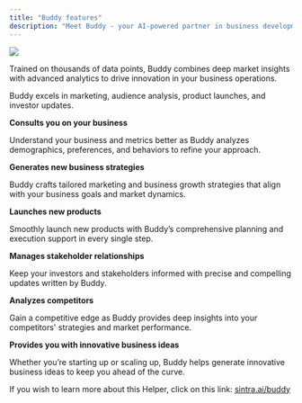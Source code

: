 ```yaml
---
title: "Buddy features"
description: "Meet Buddy - your AI-powered partner in business development."
--- 
```


![](https://downloads.intercomcdn.com/i/o/1113786088/904988f84a8d39f8d050cef2/image.png?expires=1754573400&signature=a5ed0ecf67b3a7634cddbd1da0aa0fa5f58e5c699cd8376dd7a5d7b4e9dc53b8&req=dSEmFc52m4FXUfMW1HO4zUepYWcDE5D7PULm%2B5Y3uEdNbVchwWQa%2Fm7DJgl%2B%0AfItd%0A)

Trained on thousands of data points, Buddy combines deep market insights with advanced analytics to drive innovation in your business operations.

Buddy excels in marketing, audience analysis, product launches, and investor updates.


**Consults you on your business**

Understand your business and metrics better as Buddy analyzes demographics, preferences, and behaviors to refine your approach.

**Generates new business strategies**

Buddy crafts tailored marketing and business growth strategies that align with your business goals and market dynamics.

**Launches new products**

Smoothly launch new products with Buddy’s comprehensive planning and execution support in every single step.

**Manages stakeholder relationships**

Keep your investors and stakeholders informed with precise and compelling updates written by Buddy.

**Analyzes competitors**

Gain a competitive edge as Buddy provides deep insights into your competitors' strategies and market performance.

**Provides you with innovative business ideas**

Whether you’re starting up or scaling up, Buddy helps generate innovative business ideas to keep you ahead of the curve.

If you wish to learn more about this Helper, click on this link: [sintra.ai/buddy](https://sintra.ai/buddy)